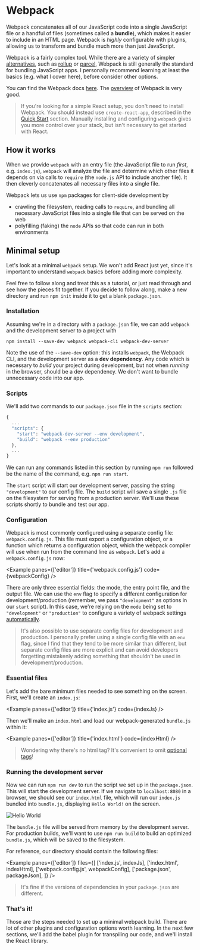 
# Webpack

Webpack concatenates all of our JavaScript code into a single JavaScript file or a handful of files (sometimes called a **bundle**), which makes it easier to include in an HTML page. Webpack is _highly_ configurable with plugins, allowing us to transform and bundle much more than just JavaScript.

Webpack is a fairly complex tool. While there are a variety of simpler [alternatives](https://bestofjs.org/projects?tags=module), such as [rollup](https://rollupjs.org/guide/en/) or [parcel](https://parceljs.org/), Webpack is still generally the standard for bundling JavaScript apps. I personally recommend learning at least the basics (e.g. what I cover here), before consider other options.

You can find the Webpack docs [here](https://webpack.js.org/). The [overview](https://webpack.js.org/concepts/) of Webpack is very good.

> If you're looking for a simple React setup, you don't need to install Webpack. You should instead use `create-react-app`, described in the [Quick Start](/environment/quick_start) section. Manually installing and configuring `webpack` gives you more control over your stack, but isn't necessary to get started with React.

## How it works

When we provide `webpack` with an entry file (the JavaScript file to run _first_, e.g. `index.js`), `webpack` will analyze the file and determine which other files it depends on via calls to `require` (the `node.js` API to include another file). It then cleverly concatenates all necessary files into a single file.

Webpack lets us use `npm` packages for client-side development by

- crawling the filesystem, reading calls to `require`, and bundling all necessary JavaScript files into a single file that can be served on the web
- polyfilling (faking) the `node` APIs so that code can run in both environments

## Minimal setup

Let's look at a minimal `webpack` setup. We won't add React just yet, since it's important to understand `webpack` basics before adding more complexity.

Feel free to follow along and treat this as a tutorial, or just read through and see how the pieces fit together. If you decide to follow along, make a new directory and run `npm init` inside it to get a blank `package.json`.

### Installation

Assuming we're in a directory with a `package.json` file, we can add `webpack` and the development server to a project with

```
npm install --save-dev webpack webpack-cli webpack-dev-server
```

Note the use of the `--save-dev` option: this installs `webpack`, the Webpack CLI, and the development server as a **dev dependency**. Any code which is necessary to _build_ your project during development, but not when _running_ in the browser, should be a dev dependency. We don't want to bundle unnecessary code into our app.

### Scripts

We'll add two commands to our `package.json` file in the `scripts` section:

```js
{
  ...
  "scripts": {
    "start": "webpack-dev-server --env development",
    "build": "webpack --env production"
  },
  ...
}
```

We can run any commands listed in this section by running `npm run` followed be the name of the command, e.g. `npm run start`.

The `start` script will start our development server, passing the string `"development"` to our config file. The `build` script will save a single `.js` file on the filesystem for serving from a production server. We'll use these scripts shortly to bundle and test our app.

### Configuration

Webpack is most commonly configured using a separate config file: `webpack.config.js`. This file must export a configuration object, or a function which returns a configuration object, which the webpack compiler will use when run from the command line as `webpack`. Let's add a `webpack.config.js` now:

<Example panes={['editor']} title={'webpack.config.js'} code={webpackConfig} />

There are only three essential fields: the mode, the entry point file, and the output file. We can use the `env` flag to specify a different configuration for development/production (remember, we pass `"development"` as options in our `start` script). In this case, we're relying on the `mode` being set to `"development"` or `"production"` to configure a variety of webpack settings [automatically](https://webpack.js.org/configuration/mode/).

> It's also possible to use separate config files for development and production. I personally prefer using a single config file with an `env` flag, since I find that they tend to be more similar than different, but separate config files are more explicit and can avoid developers forgetting mistakenly adding something that shouldn't be used in development/production.

### Essential files

Let's add the bare minimum files needed to see something on the screen. First, we'll create an `index.js`:

<Example panes={['editor']} title={'index.js'} code={indexJs} />

Then we'll make an `index.html` and load our webpack-generated `bundle.js` within it:

<Example panes={['editor']} title={'index.html'} code={indexHtml} />

> Wondering why there's no html tag? It's convenient to omit [optional tags](https://google.github.io/styleguide/htmlcssguide.html#Optional_Tags)!

### Running the development server

Now we can run `npm run dev` to run the script we set up in the `package.json`. This will start the development server. If we navigate to `localhost:8080` in a browser, we should see our `index.html` file, which will run our `index.js` bundled into `bundle.js`, displaying `Hello World!` on the screen.

![Hello World](/static/webpack-hello-world.png)

The `bundle.js` file will be served from memory by the development server. For production builds, we'll want to use `npm run build` to build an optimized `bundle.js`, which will be saved to the filesystem.

For reference, our directory should contain the following files:

<Example
  panes={['editor']}
  files={[
    ['index.js', indexJs],
    ['index.html', indexHtml],
    ['webpack.config.js', webpackConfig],
    ['package.json', packageJson],
  ]}
/>

> It's fine if the versions of dependencies in your `package.json` are different.

### That's it!

Those are the steps needed to set up a minimal webpack build. There are lot of other plugins and configuration options worth learning. In the next few sections, we'll add the babel plugin for transpiling our code, and we'll install the React library.
